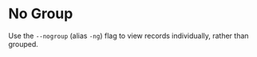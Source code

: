 # No Group

Use the `--nogroup` (alias `-ng`) flag to view records individually, rather than grouped.